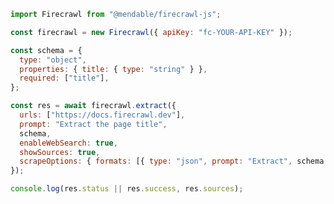 ```js Node
import Firecrawl from "@mendable/firecrawl-js";

const firecrawl = new Firecrawl({ apiKey: "fc-YOUR-API-KEY" });

const schema = {
  type: "object",
  properties: { title: { type: "string" } },
  required: ["title"],
};

const res = await firecrawl.extract({
  urls: ["https://docs.firecrawl.dev"],
  prompt: "Extract the page title",
  schema,
  enableWebSearch: true,
  showSources: true,
  scrapeOptions: { formats: [{ type: "json", prompt: "Extract", schema }] },
});

console.log(res.status || res.success, res.sources);
```
